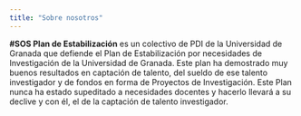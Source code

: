 ```yaml
---
title: "Sobre nosotros"
---
```


**#SOS Plan de Estabilización** es un colectivo de PDI de la Universidad de Granada que defiende el Plan de Estabilización por necesidades de Investigación de la Universidad de Granada. Este plan ha demostrado muy buenos resultados en captación de talento, del sueldo de ese talento investigador y de fondos en forma de Proyectos de Investigación. Este Plan nunca ha estado supeditado a necesidades docentes y hacerlo llevará a su declive y con él, el de la captación de talento investigador.